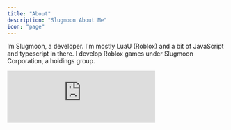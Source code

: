 ```yaml
---
title: "About"
description: "Slugmoon About Me"
icon: "page"
---
```


Im Slugmoon, a developer. I'm mostly LuaU (Roblox) and a bit of JavaScript and typescript in there. I develop Roblox games under Slugmoon Corporation, a holdings group.

<iframe title="Discord user embed" width="340" height="120" frameborder="0" sandbox="allow-scripts" src="https://widgets.vendicated.dev/user?id=963454399160668220&theme=dark&banner=true&full-banner=false&rounded-corners=false&discord-icon=true&badges=true&guess-nitro=true&" />

<Accordion title="Games I Own" description="Games managed or owned by me." icon="gamepad-modern">
  ## Freshlux Shopping

  A virtual shopping game on the ROBLOX platform.
</Accordion>
